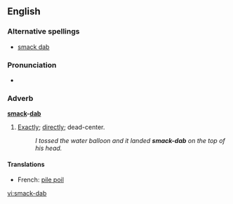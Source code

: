 ==English==
===Alternative spellings===
*[[smack dab]]

===Pronunciation===
*{{audio|en-us-smack-dab.ogg|Audio (US)}}

===Adverb===
'''[[smack]]-[[dab]]'''
#{{slang}} [[exactly|Exactly]]; [[directly]]; dead-center.
#:''I tossed the water balloon and it landed '''smack-dab''' on the top of his head.''

====Translations====
*French: [[pile poil]]

[[vi:smack-dab]]